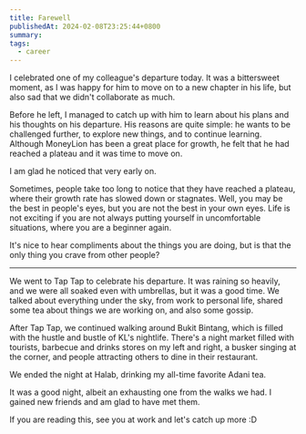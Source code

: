 ```yaml
---
title: Farewell
publishedAt: 2024-02-08T23:25:44+0800
summary:
tags:
  - career
---
```


I celebrated one of my colleague's departure today. It was a bittersweet moment, as I was happy for him to move on to a new chapter in his life, but also sad that we didn't collaborate as much.

Before he left, I managed to catch up with him to learn about his plans and his thoughts on his departure. His reasons are quite simple: he wants to be challenged further, to explore new things, and to continue learning. Although MoneyLion has been a great place for growth, he felt that he had reached a plateau and it was time to move on.

I am glad he noticed that very early on.

Sometimes, people take too long to notice that they have reached a plateau, where their growth rate has slowed down or stagnates. Well, you may be the best in people's eyes, but you are not the best in your own eyes. Life is not exciting if you are not always putting yourself in uncomfortable situations, where you are a beginner again.

It's nice to hear compliments about the things you are doing, but is that the only thing you crave from other people?

---

We went to Tap Tap to celebrate his departure. It was raining so heavily, and we were all soaked even with umbrellas, but it was a good time. We talked about everything under the sky, from work to personal life, shared some tea about things we are working on, and also some gossip.

After Tap Tap, we continued walking around Bukit Bintang, which is filled with the hustle and bustle of KL's nightlife. There's a night market filled with tourists, barbecue and drinks stores on my left and right, a busker singing at the corner, and people attracting others to dine in their restaurant.

We ended the night at Halab, drinking my all-time favorite Adani tea.

It was a good night, albeit an exhausting one from the walks we had. I gained new friends and am glad to have met them.

If you are reading this, see you at work and let's catch up more :D
